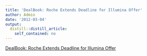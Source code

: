 ```yaml
---
title: 'DealBook: Roche Extends Deadline for Illumina Offer'
author: Admin
date: '2012-03-04'
output:
  distill::distill_article:
    self_contained: no
---
```


[DealBook: Roche Extends Deadline for Illumina Offer](http://dealbook.nytimes.com/2012/02/27/roche-extends-deadline-for-illumina-takeover/)
